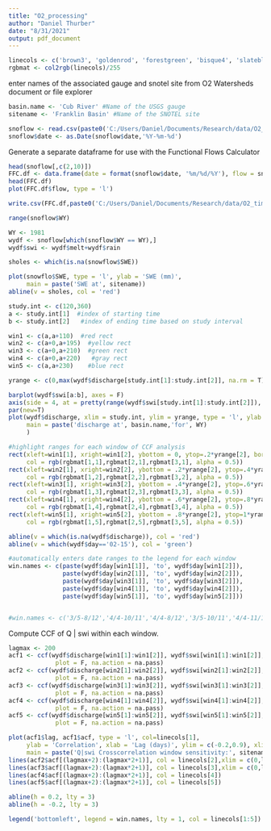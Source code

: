 ```yaml
---
title: "O2_processing"
author: "Daniel Thurber"
date: "8/31/2021"
output: pdf_document
---
```

```r
linecols <- c('brown3', 'goldenrod', 'forestgreen', 'bisque4', 'slateblue', 'sienna3', 'aquamarine3', 'magenta4')
rgbmat <- col2rgb(linecols)/255
```

enter names of the associated gauge and snotel site from O2 Watersheds document or file explorer
```r
basin.name <- 'Cub River' #Name of the USGS gauge
sitename <- 'Franklin Basin' #Name of the SNOTEL site
```

```r
snoflow <- read.csv(paste0('C:/Users/Daniel/Documents/Research/data/O2_time_series/',basin.name,'_',sitename,'.csv'))
snoflow$date <- as.Date(snoflow$date,'%Y-%m-%d')
```

Generate a separate dataframe for use with the Functional Flows Calculator
```r
head(snoflow[,c(2,10)])
FFC.df <- data.frame(date = format(snoflow$date, '%m/%d/%Y'), flow = snoflow$discharge)
head(FFC.df)
plot(FFC.df$flow, type = 'l')
```

```r
write.csv(FFC.df,paste0('C:/Users/Daniel/Documents/Research/data/O2_time_series/FFC_inputs/',basin.name,'_',sitename,'_FFC.csv'), row.names = F)
```


```r
range(snoflow$WY)
```
```r
WY <- 1981
wydf <- snoflow[which(snoflow$WY == WY),]
wydf$swi <- wydf$melt+wydf$rain

```
```r
sholes <- which(is.na(snowflow$SWE))
```



```r
plot(snowflo$SWE, type = 'l', ylab = 'SWE (mm)',
     main = paste('SWE at', sitename))
abline(v = sholes, col = 'red')
```


```r
study.int <- c(120,360)
a <- study.int[1]  #index of starting time
b <- study.int[2]   #index of ending time based on study interval

win1 <- c(a,a+110)  #red rect
win2 <- c(a+0,a+195)  #yellow rect
win3 <- c(a+0,a+210)  #green rect
win4 <- c(a+0,a+220)   #gray rect
win5 <- c(a,a+230)    #blue rect

yrange <- c(0,max(wydf$discharge[study.int[1]:study.int[2]], na.rm = T))

barplot(wydf$swi[a:b], axes = F)
axis(side = 4, at = pretty(range(wydf$swi[study.int[1]:study.int[2]]), n = 2))
par(new=T)
plot(wydf$discharge, xlim = study.int, ylim = yrange, type = 'l', ylab = 'discharge', 
     main = paste('discharge at', basin.name,'for', WY)
     )

#highlight ranges for each window of CCF analysis
rect(xleft=win1[1], xright=win1[2], ybottom = 0, ytop=.2*yrange[2], border = NA,  
     col = rgb(rgbmat[1,1],rgbmat[2,1],rgbmat[3,1], alpha = 0.5))
rect(xleft=win2[1], xright=win2[2], ybottom = .2*yrange[2], ytop=.4*yrange[2], border = NA,  
     col = rgb(rgbmat[1,2],rgbmat[2,2],rgbmat[3,2], alpha = 0.5))
rect(xleft=win3[1], xright=win3[2], ybottom = .4*yrange[2], ytop=.6*yrange[2], border = NA,  
     col = rgb(rgbmat[1,3],rgbmat[2,3],rgbmat[3,3], alpha = 0.5))
rect(xleft=win4[1], xright=win4[2], ybottom = .6*yrange[2], ytop=.8*yrange[2], border = NA,  
     col = rgb(rgbmat[1,4],rgbmat[2,4],rgbmat[3,4], alpha = 0.5))
rect(xleft=win5[1], xright=win5[2], ybottom = .8*yrange[2], ytop=1*yrange[2],  border = NA, 
     col = rgb(rgbmat[1,5],rgbmat[2,5],rgbmat[3,5], alpha = 0.5))

abline(v = which(is.na(wydf$discharge)), col = 'red')
abline(v = which(wydf$day=='02-15'), col = 'green')
```
```r
#automatically enters date ranges to the legend for each window
win.names <- c(paste(wydf$day[win1[1]], 'to', wydf$day[win1[2]]),
               paste(wydf$day[win2[1]], 'to', wydf$day[win2[2]]), 
               paste(wydf$day[win3[1]], 'to', wydf$day[win3[2]]),
               paste(wydf$day[win4[1]], 'to', wydf$day[win4[2]]),
               paste(wydf$day[win5[1]], 'to', wydf$day[win5[2]]))


#win.names <- c('3/5-8/12','4/4-10/11','4/4-8/12','3/5-10/11','4/4-11/10')
```


Compute CCF of Q | swi within each window.
```r
lagmax <- 200
acf1 <- ccf(wydf$discharge[win1[1]:win1[2]], wydf$swi[win1[1]:win1[2]], lag.max = lagmax, 
             plot = F, na.action = na.pass)
acf2 <- ccf(wydf$discharge[win2[1]:win2[2]], wydf$swi[win2[1]:win2[2]], lag.max = lagmax, 
             plot = F, na.action = na.pass)
acf3 <- ccf(wydf$discharge[win3[1]:win3[2]], wydf$swi[win3[1]:win3[2]], lag.max = lagmax, 
             plot = F, na.action = na.pass)
acf4 <- ccf(wydf$discharge[win4[1]:win4[2]], wydf$swi[win4[1]:win4[2]], lag.max = lagmax, 
             plot = F, na.action = na.pass)
acf5 <- ccf(wydf$discharge[win5[1]:win5[2]], wydf$swi[win5[1]:win5[2]], lag.max = lagmax, 
             plot = F, na.action = na.pass)

```

```r
plot(acf1$lag, acf1$acf, type = 'l', col=linecols[1],
     ylab = 'Correlation', xlab = 'Lag (days)', ylim = c(-0.2,0.9), xlim = c(0,50), 
     main = paste('Q|swi Crosscorrelation window sensitivity:', sitename, wydf$WY[a]))
lines(acf2$acf[(lagmax+2):(lagmax*2+1)], col = linecols[2],xlim = c(0,lagmax))
lines(acf3$acf[(lagmax+2):(lagmax*2+1)], col = linecols[3],xlim = c(0,lagmax))
lines(acf4$acf[(lagmax+2):(lagmax*2+1)], col = linecols[4])
lines(acf5$acf[(lagmax+2):(lagmax*2+1)], col = linecols[5])

abline(h = 0.2, lty = 3)
abline(h = -0.2, lty = 3)

legend('bottomleft', legend = win.names, lty = 1, col = linecols[1:5]) 
```







